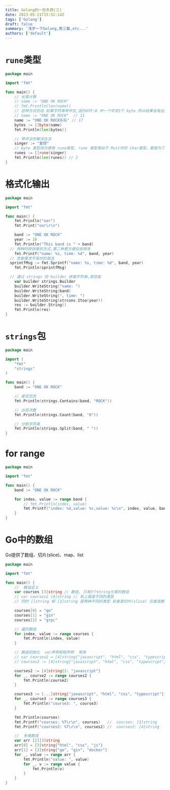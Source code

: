 ```yaml
---
title: Golang的一些东西(三)
date: 2023-05-21T15:52:14Z
tags: ['Golang']
draft: false
summary: '浅学一下Golang,第三篇,etc...'
authors: ['default']
---
```



<TOCInline toc={props.toc} exclude="Overview" toHeading={3} />

# `rune`类型

```go
package main

import "fmt"

func main() {
	// 长度计算
	// name := "ONE OK ROCK"
	// fmt.Println(len(name))
	// 这种方式的话 如果字符串带中文,因为UTF-8 中一个中文3个 byte 所以结果会有出入
	// name := "ONE OK ROCK"  // 11
	name := "ONE OK ROCK乐队" // 17
	bytes := []byte(name)
	fmt.Println(len(bytes))

	// 带中文的解决办法
	singer := "爱缪"
	// byte 类型改为使用 rune类型, rune 类型类似于 Rust中的 char类型，都是为了表示 Unicode 标量值的类型
	runes := []rune(singer)
	fmt.Println(len(runes)) // 2
}
```

# 格式化输出

```go
package main

import "fmt"

func main() {
	fmt.Println("oor")
	fmt.Print("oor\r\n")

	band := "ONE OK ROCK"
	year := 18
	fmt.Println("This band is " + band)
  // 两种同样效果的方式,第二种更方便后续修改
	fmt.Printf("name: %s, time: %d", band, year)
  // 性能需求不高时的首选
  sprintfMsg := fmt.Sprintf("name: %s, time: %d", band, year)
	fmt.Println(sprintfMsg)

  // 通过 strings 的 builder 拼接字符串,高性能
	var builder strings.Builder
	builder.WriteString("name: ")
	builder.WriteString(band)
	builder.WriteString(", time: ")
	builder.WriteString(strconv.Itoa(year))
	res := builder.String()
	fmt.Println(res)
}
```

# `strings`包

```go
package main

import (
	"fmt"
	"strings"
)

func main() {
	band := "ONE OK ROCK"

	// 是否包含
	fmt.Println(strings.Contains(band, "ROCK"))

	// 出现次数
	fmt.Println(strings.Count(band, "O"))

	// 分割字符串
	fmt.Println(strings.Split(band, " "))
}
```

# for range

```go
package main

import "fmt"

func main() {
	band := "ONE OK ROCK"

	for index, value := range band {
		// fmt.Println(index, value)
		fmt.Printf("index: %d,value: %c,value: %c\n", index, value, band[index])
	}
}
```

# Go中的数组

Go提供了数组、切片(slice)、map、list

```go
package main

import "fmt"

func main() {
	// 	数组定义
	var courses [3]string // 数组, 只有3个string元素的数组
	// var courses2 [4]string // 和上面是不同的类型
	// 同时 []string 和 [3]string 是两种不同的类型 前者是切片(slice) 后者是数组

	courses[0] = "go"
	courses[1] = "gin"
	courses[2] = "grpc"

	// 遍历数组
	for index, value := range courses {
		fmt.Println(index, value)
	}

	// 数组初始化  var声明和短声明  常用
	// var courses2 = [4]string{"javascript", "html", "css", "typescript"}
	// courses2 := [4]string{"javascript", "html", "css", "typescript"}

	courses2 := [4]string{2: "javascript"}
	for _, course2 := range courses2 {
		fmt.Println(course2)
	}

	courses3 := [...]string{"javascript", "html", "css", "typescript"}
	for _, course3 := range courses3 {
		fmt.Println("course3: ", course3)
	}

	fmt.Println(courses)
	fmt.Printf("courses: %T\r\n", courses)   //  courses: [3]string
	fmt.Printf("courses2: %T\r\n", courses2) //  courses2: [4]string

	// 	多维数组
	var arr [2][3]string
	arr[0] = [3]string{"html", "css", "js"}
	arr[1] = [3]string{"go", "gin", "docker"}
	for _, value := range arr {
		fmt.Println("value: ", value)
		for _, v := range value {
			fmt.Println(v)
		}
	}
}
```
